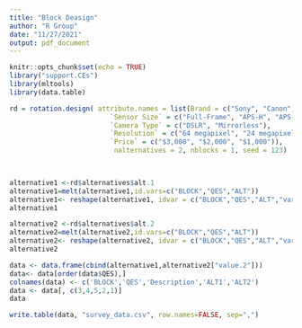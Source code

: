 ```yaml
---
title: "Block Deasign"
author: "R Group"
date: "11/27/2021"
output: pdf_document
---
```



```r
knitr::opts_chunk$set(echo = TRUE)
library("support.CEs")
library(mltools)
library(data.table)

```



```r
rd = rotation.design( attribute.names = list(Brand = c("Sony", "Canon", "Nikon"),
                         `Sensor Size` = c("Full-Frame", "APS-H", "APS-C"),
                         `Camera Type` = c("DSLR", "Mirrorless"),
                         `Resolution` = c("64 megapixel", "24 megapixel", "12 megapixel"),
                         `Price` = c("$3,000", "$2,000", "$1,000")),
                          nalternatives = 2, nblocks = 1, seed = 123)

 
```
```r
alternative1 <-rd$alternatives$alt.1
alternative1=melt(alternative1,id.vars=c("BLOCK","QES","ALT"))
alternative1<- reshape(alternative1, idvar = c("BLOCK","QES","ALT","variable"), timevar = "ALT", direction = "wide")
alternative1
```


```r
alternative2 <-rd$alternatives$alt.2
alternative2=melt(alternative2,id.vars=c("BLOCK","QES","ALT"))
alternative2<- reshape(alternative2, idvar = c("BLOCK","QES","ALT","variable"), timevar = "ALT", direction = "wide")
alternative2
```


```r
data <- data.frame(cbind(alternative1,alternative2["value.2"]))
data<- data[order(data$QES),]
colnames(data) <- c('BLOCK','QES','Description','ALT1','ALT2')
data <- data[, c(3,4,5,2,1)]
data

```

```r
write.table(data, "survey_data.csv", row.names=FALSE, sep=",")
```













